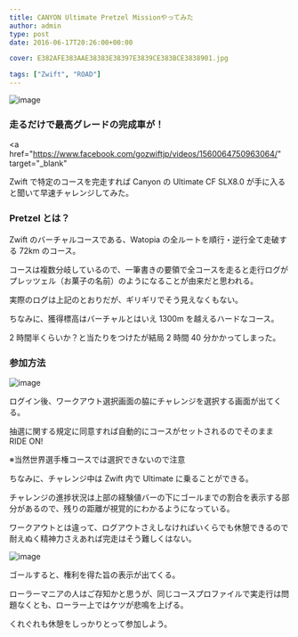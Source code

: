 ---
title: CANYON Ultimate Pretzel Missionやってみた
author: admin
type: post
date: 2016-06-17T20:26:00+00:00

cover: E382AFE383AAE38383E38397E3839CE383BCE3838901.jpg

tags: ["Zwift", "ROAD"]
---

![image](./E382AFE383AAE38383E38397E3839CE383BCE3838901.jpg)

### 走るだけで最高グレードの完成車が！

<a
  href="https://www.facebook.com/gozwiftjp/videos/1560064750963064/"
  target="_blank"
>
  Zwift で特定のコースを完走すれば Canyon の Ultimate CF SLX8.0 が手に入る
</a>
と聞いて早速チャレンジしてみた。

### Pretzel とは？

Zwift のバーチャルコースである、Watopia の全ルートを順行・逆行全て走破する 72km のコース。

コースは複数分岐しているので、一筆書きの要領で全コースを走ると走行ログがプレッツェル（お菓子の名前）のようになることが由来だと思われる。

実際のログは上記のとおりだが、ギリギリでそう見えなくもない。

ちなみに、獲得標高はバーチャルとはいえ 1300m を越えるハードなコース。

2 時間半くらいか？と当たりをつけたが結局 2 時間 40 分かかってしまった。

### 参加方法

![image](./2016-06-18_1056300.jpg)

ログイン後、ワークアウト選択画面の脇にチャレンジを選択する画面が出てくる。

抽選に関する規定に同意すれば自動的にコースがセットされるのでそのまま RIDE ON!

※当然世界選手権コースでは選択できないので注意

ちなみに、チャレンジ中は Zwift 内で Ultimate に乗ることができる。

チャレンジの進捗状況は上部の経験値バーの下にゴールまでの割合を表示する部分があるので、残りの距離が視覚的にわかるようになっている。

ワークアウトとは違って、ログアウトさえしなければいくらでも休憩できるので耐えぬく精神力さえあれば完走はそう難しくはない。

![image](./2016-06-18_1343425.jpg)

ゴールすると、権利を得た旨の表示が出てくる。

ローラーマニアの人はご存知かと思うが、同じコースプロファイルで実走行は問題なくとも、ローラー上ではケツが悲鳴を上げる。

くれぐれも休憩をしっかりとって参加しよう。

<LinkBox isAmazonLink url="https://www.amazon.co.jp/dp/B00JJH2ISW/" />
